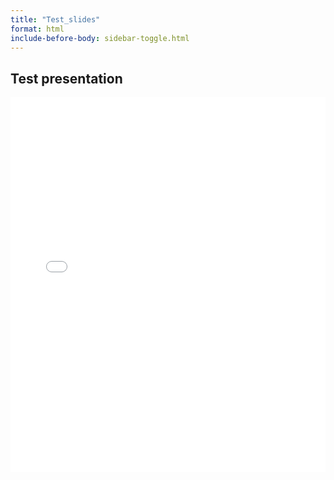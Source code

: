 ```yaml
---
title: "Test_slides"
format: html
include-before-body: sidebar-toggle.html
---
```


## Test presentation



<iframe src="/presentation/Test/index.html" width="100%" height="600px" style="border:none;"
  allowfullscreen mozallowfullscreen webkitallowfullscreen ></iframe> 
  

<!-- some comment 
<iframe src="https://magic-bullet.shinyapps.io/JPharmacokinetPharmacodyn" width="100%" height="600px" style="border:none;"
  allowfullscreen mozallowfullscreen webkitallowfullscreen ></iframe> 
-->